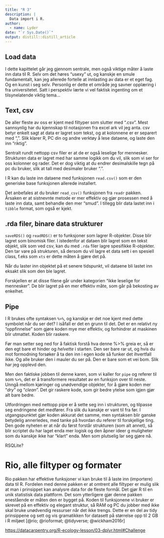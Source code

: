 ```yaml
---
title: "R 3"
description: |
  Data import i R.
author:
  - name: Lyder  
date: "`r Sys.Date()`"
output: distill::distill_article
---
```


## Load data

I dette kapittelet går jeg gjennom sentrale, men også viktige måter å laste inn data til R. Selv om det høres "usexy" ut, og kanskje en smule fundamentalt, kan jeg allerede fortelle at innlasting av data er et eget fag. Og en kunst i seg selv. Personlig er dette et område jeg savner opplæring i fra universitetet. Satt i perspektiv lærte vi vel faktisk ingenting om et tilsynelatende viktig tema...

## Text, csv
De aller fleste av oss er kjent med filtyper som slutter med ".csv". Mest sannsynlig har du kjennskap til notasjonen fra excel ark vil jeg anta. csv betyr enkelt sagt at data er lagret som tekst, og at kolonnene er er separert med ",". 
Slik klarer R, PC din og andre verktøy å lese dataene, og laste den inn "riktig". 

Sentralt rundt nettopp csv filer er at de er også leselige for mennesker. Strukturen data er lagret med har samme logikk om du vil, slik som vi ser for oss kolonner og rader. Det er dog viktig at du endrer desimalskille tegn på pc du bruker, slik at tall med desimaler bruker ".". 

I R kan du laste inn dataene med funksjonen `read.csv()` som er den generiske base funksjonen allerede installert. 

Det anbefales at du bruker `read_csv()` funksjonen fra `readr` pakken. Årsaken er at sistnevnte metode er mer effektiv og gjør prosessen med å laste inn data, samt behandle den mer "smud". I tillegg blir data lastet inn i `tibble` format, som også er kjekt.  

## .rda filer, binare data strukturer


`saveRDS()` og `readRDS()` er to funksjoner som lagrer R-objekter. Disse blir lagret som binomisk filer. I istedenfor at dataen blir lagret som en tekst objekt, slik som ved csv, kan du med `.rda` filer lagre spesifikke R-objekter. Den tar vare på strukturen, så dersom du vil lagre et data sett i en spesiell class, f.eks som `xts` er dette måten å gjøre det på. 

Når du laster inn objektet på et senere tidspunkt, vil dataene bli lastet inn eksakt slik som den ble lagret. 

Forskjellen er at disse filene går under kategorien "ikke leselige for mennesker". De blir lagret på en mer effektiv måte, som går på bekosting av enkelhet.


## Pipe

I R brukes ofte syntaksen `%>%`, og kanskje er det noe kjent med dette symbolet når du ser det? I isåfall er det en grunn til det. Det er en relativt ny "oppfinnelse" som gjøre koden mye mer effektiv, og forhindrer at maskinen blir utmattet. Koden blir raskere. 

Før man setter seg ned for å faktisk forstå hva denne %>% greia er, så er den egt bare et hinder og *helvette* i starten. Den ser bare rar ut, og hvis du mot formodning forsøker å ta den inn i egen kode så funker det ihvertfall ikke. Og alle bruker den i mauler du ser på. Den er bare som et vei bom. Slik har jeg opplevd den. 

Men den faktiske jobben til denne karen, som vi kaller for `pipe` og referer til som ` %>% `, det er å transformere resultatet av en funksjon over til neste. Unngå mellom kjøringer og unødvendige objekter, for å gjøre koden mer "*dry*" og "*clean*". Det gir raskere kode, som gir bedre ytelse som igjen gjør alt bare bedre. 

Utfordringen med nettopp pipe er å sette seg inn i strukturen, og tilpasse seg endringene det medfører. Fra slik du kanskje er vant til fra før. I utgangspunktet gjør koden akkurat det samme, men syntaksen blir ganske betydelig annerledes, med tanke på hvordan du referer til forskjellige ting. Den gode nyheten er at når du først forstår strukturen (som alt annet), så blir scriptet du har laget enda mer logisk og den åpner ideer g muligheter som du kanskje ikke har "klart" enda. Men som plutselig lar seg gjøre nå.


RSQLite?

# Rio, alle filtyper og formater 



Rio pakken har effektive funksjoner vi kan bruke til å laste inn (importere) data til R. Fordelen med denne pakken er at omtrent alle filtyper er mulig slik at man i prinsippet kan analysre data for de fleste formål. Det gjør R til en unik statistisk data plattform. Det som ytterligere gjør denne pakken enestående er måten den er bygget på. Koden til funksjonene vi bruker er skrevet på en effektiv og elegant struktur, så RAM og PC du jobber med ikke skal bruke unødvendig ressurser når det ikke trengs. Dette er en del av tidy prinsippene og sett og vis gramatikken for datasett på størrelse opp til 2 GB i R miljøet [@rio; @rioformat; @tidyverse; @wickham2016r]





<https://datacarpentry.org/R-ecology-lesson/03-dplyr.html#Challenge>
